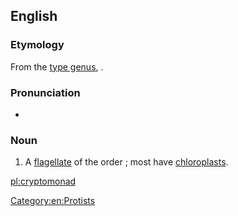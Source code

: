 ==English==
{{wikispecies|Cryptomonadidae}}

===Etymology===
From the [[type genus]], {{taxlink|Cryptomonas|genus|noshow=1}}.

===Pronunciation===
* {{IPA|/kɹɪptoʊˈmoʊnæd/|lang=en}}

===Noun===
{{en-noun}}
{{wikipedia}}

# {{context|biology|lang=en}} A [[flagellate]] of the order {{taxlink|Cryptomonadales|order|noshow=1}}; most have [[chloroplast]]s.

[[Category:en:Protists]]

[[pl:cryptomonad]]